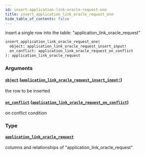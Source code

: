 ```yaml
---
id: insert-application-link-oracle-request-one
title: insert_application_link_oracle_request_one
hide_table_of_contents: false
---
```


insert a single row into the table: "application_link_oracle_request"

```graphql
insert_application_link_oracle_request_one(
  object: application_link_oracle_request_insert_input!
  on_conflict: application_link_oracle_request_on_conflict
): application_link_oracle_request
```

### Arguments

#### [`object`](#) ([`application_link_oracle_request_insert_input!`](../inputs/application-link-oracle-request-insert-input))

the row to be inserted

#### [`on_conflict`](#) ([`application_link_oracle_request_on_conflict`](../inputs/application-link-oracle-request-on-conflict))

on conflict condition

### Type

#### [`application_link_oracle_request`](../objects/application-link-oracle-request)

columns and relationships of "application_link_oracle_request"
